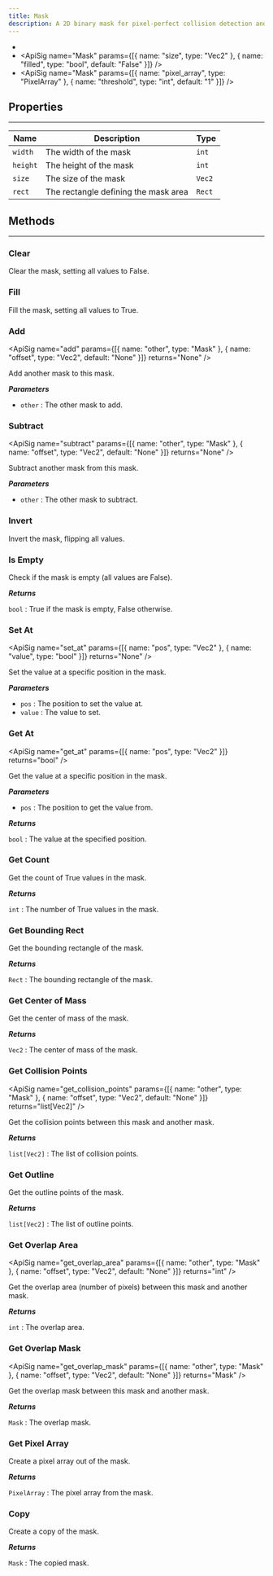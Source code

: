 ```yaml
---
title: Mask
description: A 2D binary mask for pixel-perfect collision detection and pixel manipulation.
---
```

- <ApiSig name="Mask" />
- <ApiSig name="Mask" params={[{ name: "size", type: "Vec2" }, { name: "filled", type: "bool", default: "False" }]} />
- <ApiSig name="Mask" params={[{ name: "pixel_array", type: "PixelArray" }, { name: "threshold", type: "int", default: "1" }]} />

## Properties
<hr style={{marginBottom: 0}} />

| Name | Description | Type |
| --- | --- | --- |
| `width` | The width of the mask | `int` |
| `height` | The height of the mask | `int` |
| `size` | The size of the mask | `Vec2` |
| `rect` | The rectangle defining the mask area | `Rect` |

## Methods
---

### Clear
<div className="api-card">

<ApiSig name="clear" returns="None" />

Clear the mask, setting all values to False.

</div>

### Fill
<div className="api-card">

<ApiSig name="fill" returns="None" />

Fill the mask, setting all values to True.

</div>

### Add
<div className="api-card">

<ApiSig name="add" params={[{ name: "other", type: "Mask" }, { name: "offset", type: "Vec2", default: "None" }]} returns="None" />

Add another mask to this mask.

_**Parameters**_
- `other` : The other mask to add.

</div>

### Subtract
<div className="api-card">

<ApiSig name="subtract" params={[{ name: "other", type: "Mask" }, { name: "offset", type: "Vec2", default: "None" }]} returns="None" />

Subtract another mask from this mask.

_**Parameters**_
- `other` : The other mask to subtract.

</div>

### Invert
<div className="api-card">

<ApiSig name="invert" returns="None" />

Invert the mask, flipping all values.

</div>

### Is Empty
<div className="api-card">

<ApiSig name="is_empty" returns="bool" />

Check if the mask is empty (all values are False).

_**Returns**_

`bool` : True if the mask is empty, False otherwise.

</div>

### Set At
<div className="api-card">

<ApiSig name="set_at" params={[{ name: "pos", type: "Vec2" }, { name: "value", type: "bool" }]} returns="None" />

Set the value at a specific position in the mask.

_**Parameters**_

- `pos` : The position to set the value at.
- `value` : The value to set.

</div>

### Get At
<div className="api-card">

<ApiSig name="get_at" params={[{ name: "pos", type: "Vec2" }]} returns="bool" />

Get the value at a specific position in the mask.

_**Parameters**_

- `pos` : The position to get the value from.

_**Returns**_

`bool` : The value at the specified position.

</div>

### Get Count
<div className="api-card">

<ApiSig name="get_count" returns="int" />

Get the count of True values in the mask.

_**Returns**_

`int` : The number of True values in the mask.

</div>

### Get Bounding Rect
<div className="api-card">

<ApiSig name="get_bounding_rect" returns="Rect" />

Get the bounding rectangle of the mask.

_**Returns**_

`Rect` : The bounding rectangle of the mask.

</div>

### Get Center of Mass
<div className="api-card">

<ApiSig name="get_center_of_mass" returns="Vec2" />

Get the center of mass of the mask.

_**Returns**_

`Vec2` : The center of mass of the mask.

</div>

### Get Collision Points
<div className="api-card">

<ApiSig name="get_collision_points" params={[{ name: "other", type: "Mask" }, { name: "offset", type: "Vec2", default: "None" }]} returns="list[Vec2]" />

Get the collision points between this mask and another mask.

_**Returns**_

`list[Vec2]` : The list of collision points.

</div>

### Get Outline
<div className="api-card">

<ApiSig name="get_outline" returns="list[Vec2]" />

Get the outline points of the mask.

_**Returns**_

`list[Vec2]` : The list of outline points.

</div>

### Get Overlap Area
<div className="api-card">

<ApiSig name="get_overlap_area" params={[{ name: "other", type: "Mask" }, { name: "offset", type: "Vec2", default: "None" }]} returns="int" />

Get the overlap area (number of pixels) between this mask and another mask.

_**Returns**_

`int` : The overlap area.

</div>

### Get Overlap Mask
<div className="api-card">

<ApiSig name="get_overlap_mask" params={[{ name: "other", type: "Mask" }, { name: "offset", type: "Vec2", default: "None" }]} returns="Mask" />

Get the overlap mask between this mask and another mask.

_**Returns**_

`Mask` : The overlap mask.

</div>

### Get Pixel Array
<div className="api-card">

<ApiSig name="get_pixel_array" returns="PixelArray" />

Create a pixel array out of the mask.

_**Returns**_

`PixelArray` : The pixel array from the mask.

</div>

### Copy
<div className="api-card">

<ApiSig name="copy" returns="Mask" />

Create a copy of the mask.

_**Returns**_

`Mask` : The copied mask.

</div>